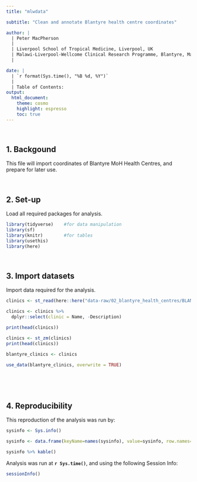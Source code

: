 ```yaml
---
title: "mlwdata"

subtitle: "Clean and annotate Blantyre health centre coordinates"

author: |
  | Peter MacPherson
  |
  | Liverpool School of Tropical Medicine, Liverpool, UK
  | Malawi-Liverpool-Wellcome Clinical Research Programme, Blantyre, Malawi
  |

date: | 
  | `r format(Sys.time(), "%B %d, %Y")`
  |
  | Table of Contents:
output: 
  html_document:
    theme: cosmo
    highlight: espresso
    toc: true
---
```


<br>

## 1. Backgound

This file will import coordinates of Blantyre MoH Health Centres, and prepare for later use.

<br>

## 2. Set-up

Load all required packages for analysis.

```r
library(tidyverse)    #for data manipulation
library(sf)
library(knitr)        #for tables
library(usethis)
library(here)

```

<br>

## 3. Import datasets

Import data required for the analysis.

```r

clinics <- st_read(here::here("data-raw/02_blantyre_health_centres/BLANTYRE HEALTH CENTRES.kml"))

clinics <- clinics %>%
  dplyr::select(clinic = Name, -Description)

print(head(clinics))

clinics <- st_zm(clinics)
print(head(clinics))

blantyre_clinics <- clinics

use_data(blantyre_clinics, overwrite = TRUE)

```

<br>

<br>

## 4. Reproducibility

This reproduction of the analysis was run by: 

```r

sysinfo <- Sys.info()

sysinfo <- data.frame(keyName=names(sysinfo), value=sysinfo, row.names=NULL)

sysinfo %>% kable()
```

Analysis was run at **`r Sys.time()`**, and using the following Session Info:

```r
sessionInfo()
```
